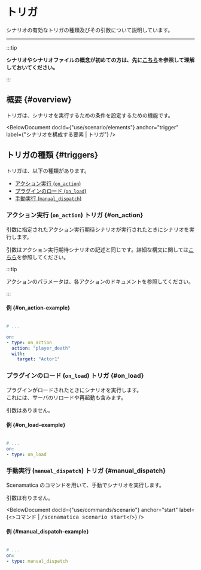 
# トリガ

シナリオの有効なトリガの種類及びその引数について説明しています。

---

:::tip

**シナリオやシナリオファイルの概念が初めての方は、先に[こちら](..)を参照して理解しておいてください。**

:::

## 概要 {#overview}

トリガは、シナリオを実行するための条件を設定するための機能です。  

<BelowDocument docId={"use/scenario/elements"}
               anchor="trigger"
               label={"シナリオを構成する要素 | トリガ"}
/>

## トリガの種類 {#triggers}

トリガは、以下の種類があります。

  * [アクション実行 (`on_action`)](#on_action)
  * [プラグインのロード (`on_load`)](#on_load)
  * [手動実行 (`manual_dispatch`)](#manual_dispatch)


### アクション実行 (`on_action`) トリガ {#on_action}

引数に指定されたアクション実行期待シナリオが実行されたときにシナリオを実行します。  

引数はアクション実行期待シナリオの記述と同じです。詳細な構文に関しては[こちら](file-syntax/#action-structure)を参照してください。

:::tip

アクションのパラメータは、各アクションのドキュメントを参照してください。

:::

#### 例 {#on_action-example}

```yaml

# ...

on:
- type: on_action
  action: "player_death"
  with:
    target: "Actor1"
```

### プラグインのロード (`on_load`) トリガ {#on_load}

プラグインがロードされたときにシナリオを実行します。  
これには、サーバのリロードや再起動も含みます。

引数はありません。

#### 例 {#on_load-example}

```yaml

# ...
on:
- type: on_load
```

### 手動実行 (`manual_dispatch`) トリガ {#manual_dispatch}

Scenamatica のコマンドを用いて、手動でシナリオを実行します。

引数は有りません。

<BelowDocument docId={"use/commands/scenario"}
               anchor="start"
               label={<>コマンド | <kbd>/scenamatica scenario start</kbd></>}
/>

#### 例 {#manual_dispatch-example}

```yaml

# ...
on:
- type: manual_dispatch
```
